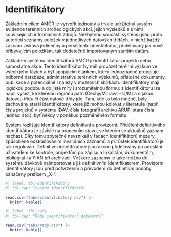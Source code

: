 # Identifikátory

Základním cílem AMČR je vytvořit jednotný a trvale udržitelný systém evidence terénních archeologických akcí, jejich výsledků a s nimi souvisejících informačních zdrojů. Nezbytnou součástí systému jsou proto autoritní seznamy položek v jednotlivých datových třídách, v nichž každý záznam získává jedinečný a persistentní identifikátor, přidělovaný jak nově přibývajícím položkám, tak dodatečně importovaným starším datům.

Základem systému identifikátorů AMČR je identifikátor projektu nebo samostatné akce. Tento identifikátor by měl provázet terénní výzkum ve všech jeho fázích a být spojujícím článkem, který jednoznačně propojuje odborné databáze, administrativu terénních výzkumů, příslušné dokumenty, publikace a potenciálně i nálezy v muzejních sbírkách. Identifikátory mají logickou podobu a do jisté míry i srozumitelnou formu: z identifikátoru lze např. vyčíst, ke kterému regionu patří (Čechy/Morava – C/M) a o jakou datovou třídu či část datové třídy jde. Tam, kde to bylo možné, byly zachovány starší identifikátory, které již mohou kolovat v literatuře (např. čísla projektů v systému IDAV, čísla fotografií archivu ARÚP, stará čísla jednací atd.), byť někdy v poněkud pozměněném formátu.

Systém rozlišuje identifikátory definitivní a provizorní. Přidělení definitivního identifikátoru je závislé na procesním stavu, ve kterém se aktuálně záznam nachází. Díky tomu zbytečně nevznikají v řadách identifikátorů mezery, způsobené odstraňováním invalidních záznamů a přírůstek identifikátorů je tak regulován. Definitivní identifikátory jsou akcím přidělovány po odeslání uživatelem ke kontrole, projektům po zápisu a lokalitám, dokumentům, bibliografii a PIAN při archivaci. Veškeré záznamy je také možno do systému dávkově naimportovat s již definitivním identifikátorem. Provizorní identifikátory jsou před potvrzením a převodem do definitivní podoby označeny prefixem „X-“.

:::{.column-page-inset}
```r
#| label: tbl-identifikatory
#| tbl-cap: "Systém identifikátorů"

read.csv("tabs/identifikatory.csv") |>
  knitr::kable()
```
:::

:::{.column-body}
```r
#| label: tbl-rady
#| tbl-cap: "Řady identifikátorů dokumentů"

read.csv("tabs/rady.csv") |>
  knitr::kable()
```
:::
